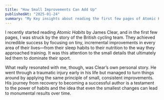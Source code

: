 ```yaml
---
title: "How Small Improvements Can Add Up"
publishedAt: "2025-01-24"
summary: "My Key insights about reading the first few pages of Atomic Habits by James Clear"
---
```


I recently started reading *Atomic Habits* by James Clear, and in the first few pages, I was struck by the story of the British cycling team. They achieved incredible success by focusing on tiny, incremental improvements in every area of their lives—from their sleep habits to their nutrition to the way they approached training. It was this attention to the small details that ultimately led them to dominate their sport.

What really resonated with me, though, was Clear’s own personal story. He went through a traumatic injury early in his life but managed to turn things around by applying the same principle of small, consistent improvements. His journey from recovery to becoming a successful author is a testament to the power of habits and the idea that even the smallest changes can lead to monumental results over time.



